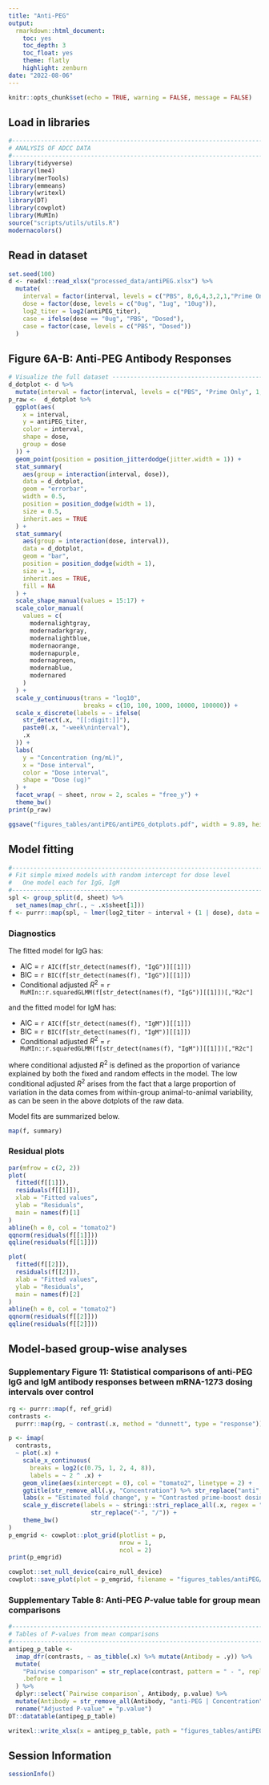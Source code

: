```yaml
---
title: "Anti-PEG"
output:
  rmarkdown::html_document:
    toc: yes
    toc_depth: 3
    toc_float: yes
    theme: flatly
    highlight: zenburn
date: "2022-08-06"
---
```


```r
knitr::opts_chunk$set(echo = TRUE, warning = FALSE, message = FALSE)
```

## Load in libraries

```r
#-------------------------------------------------------------------------------
# ANALYSIS OF ADCC DATA
#-------------------------------------------------------------------------------
library(tidyverse)
library(lme4)
library(merTools)
library(emmeans)
library(writexl)
library(DT)
library(cowplot)
library(MuMIn)
source("scripts/utils/utils.R")
modernacolors()
```

## Read in dataset

```r
set.seed(100)
d <- readxl::read_xlsx("processed_data/antiPEG.xlsx") %>%
  mutate(
    interval = factor(interval, levels = c("PBS", 8,6,4,3,2,1,"Prime Only")),
    dose = factor(dose, levels = c("0ug", "1ug", "10ug")),
    log2_titer = log2(antiPEG_titer),
    case = ifelse(dose == "0ug", "PBS", "Dosed"),
    case = factor(case, levels = c("PBS", "Dosed"))
  )
```


## Figure 6A-B: Anti-PEG Antibody Responses

```r
# Visualize the full dataset ---------------------------------------------------
d_dotplot <- d %>%
  mutate(interval = factor(interval, levels = c("PBS", "Prime Only", 1, 2, 3, 4, 6, 8)))
p_raw <-  d_dotplot %>%
  ggplot(aes(
    x = interval,
    y = antiPEG_titer,
    color = interval,
    shape = dose,
    group = dose
  )) +
  geom_point(position = position_jitterdodge(jitter.width = 1)) +
  stat_summary(
    aes(group = interaction(interval, dose)),
    data = d_dotplot,
    geom = "errorbar",
    width = 0.5,
    position = position_dodge(width = 1),
    size = 0.5,
    inherit.aes = TRUE
  ) +
  stat_summary(
    aes(group = interaction(dose, interval)),
    data = d_dotplot,
    geom = "bar",
    position = position_dodge(width = 1),
    size = 1,
    inherit.aes = TRUE,
    fill = NA
  ) +
  scale_shape_manual(values = 15:17) +
  scale_color_manual(
    values = c(
      modernalightgray,
      modernadarkgray,
      modernalightblue,
      modernaorange,
      modernapurple,
      modernagreen,
      modernablue,
      modernared
    )
  ) +
  scale_y_continuous(trans = "log10",
                     breaks = c(10, 100, 1000, 10000, 100000)) +
  scale_x_discrete(labels = ~ ifelse(
    str_detect(.x, "[[:digit:]]"),
    paste0(.x, "-week\ninterval"),
    .x
  )) +
  labs(
    y = "Concentration (ng/mL)",
    x = "Dose interval",
    color = "Dose interval",
    shape = "Dose (ug)"
  ) +
  facet_wrap( ~ sheet, nrow = 2, scales = "free_y") +
  theme_bw()
print(p_raw)
```

```r
ggsave("figures_tables/antiPEG/antiPEG_dotplots.pdf", width = 9.89, height = 7.81)
```

## Model fitting

```r
#-----------------------------------------------------------------------------
# Fit simple mixed models with random intercept for dose level
#   One model each for IgG, IgM
#-----------------------------------------------------------------------------
spl <- group_split(d, sheet) %>%
  set_names(map_chr(., ~ .x$sheet[1]))
f <- purrr::map(spl, ~ lmer(log2_titer ~ interval + (1 | dose), data = .x))
```


### Diagnostics

The fitted model for IgG has:

+ AIC = `r AIC(f[str_detect(names(f), "IgG")][[1]])`
+ BIC = `r BIC(f[str_detect(names(f), "IgG")][[1]])`
+ Conditional adjusted $R^2$ = `r MuMIn::r.squaredGLMM(f[str_detect(names(f), "IgG")][[1]])[,"R2c"]`

and the fitted model for IgM has:

+ AIC = `r AIC(f[str_detect(names(f), "IgM")][[1]])`
+ BIC = `r BIC(f[str_detect(names(f), "IgM")][[1]])`
+ Conditional adjusted $R^2$ = `r MuMIn::r.squaredGLMM(f[str_detect(names(f), "IgM")][[1]])[,"R2c"]`

where conditional adjusted $R^2$ is defined as the proportion of variance explained by both the fixed and random effects in the model. The low conditional adjusted $R^2$ arises from the fact that a large proportion of variation in the data comes from within-group animal-to-animal variability, as can be seen in the above dotplots of the raw data.

Model fits are summarized below.

```r
map(f, summary)
```
### Residual plots

```r
par(mfrow = c(2, 2))
plot(
  fitted(f[[1]]),
  residuals(f[[1]]),
  xlab = "Fitted values",
  ylab = "Residuals",
  main = names(f)[1]
)
abline(h = 0, col = "tomato2")
qqnorm(residuals(f[[1]]))
qqline(residuals(f[[1]]))

plot(
  fitted(f[[2]]),
  residuals(f[[2]]),
  xlab = "Fitted values",
  ylab = "Residuals",
  main = names(f)[2]
)
abline(h = 0, col = "tomato2")
qqnorm(residuals(f[[2]]))
qqline(residuals(f[[2]]))
```

## Model-based group-wise analyses

### Supplementary Figure 11: Statistical comparisons of anti-PEG IgG and IgM antibody responses between mRNA-1273 dosing intervals over control

```r
rg <- purrr::map(f, ref_grid)
contrasts <-
  purrr::map(rg, ~ contrast(.x, method = "dunnett", type = "response"))

p <- imap(
  contrasts,
  ~ plot(.x) +
    scale_x_continuous(
      breaks = log2(c(0.75, 1, 2, 4, 8)),
      labels = ~ 2 ^ .x) +
    geom_vline(aes(xintercept = 0), col = "tomato2", linetype = 2) +
    ggtitle(str_remove_all(.y, "Concentration") %>% str_replace("anti", "Anti")) +
    labs(x = "Estimated fold change", y = "Contrasted prime-boost dosing intervals") +
    scale_y_discrete(labels = ~ stringi::stri_replace_all(.x, regex = "([[:digit:]])", replacement = "$1 week") %>%
                       str_replace("-", "/")) +
    theme_bw()
)
p_emgrid <- cowplot::plot_grid(plotlist = p,
                               nrow = 1,
                               ncol = 2)
print(p_emgrid)
```

```r
cowplot::set_null_device(cairo_null_device)
cowplot::save_plot(plot = p_emgrid, filename = "figures_tables/antiPEG/antiPEG_contrasts.pdf", nrow = 1, ncol = 2)
```

### Supplementary Table 8: Anti-PEG *P*-value table for group mean comparisons

```r
#-------------------------------------------------------------------------------
# Tables of P-values from mean comparisons
#-------------------------------------------------------------------------------
antipeg_p_table <-
  imap_dfr(contrasts, ~ as_tibble(.x) %>% mutate(Antibody = .y)) %>%
  mutate(
    "Pairwise comparison" = str_replace(contrast, pattern = " - ", replacement = " / "),
    .before = 1
  ) %>%
  dplyr::select(`Pairwise comparison`, Antibody, p.value) %>%
  mutate(Antibody = str_remove_all(Antibody, "anti-PEG | Concentration"), ) %>%
  rename("Adjusted P-value" = "p.value")
DT::datatable(antipeg_p_table)
```

```r
writexl::write_xlsx(x = antipeg_p_table, path = "figures_tables/antiPEG/antipeg_pvals.xlsx")
```

## Session Information

```r
sessionInfo()
```